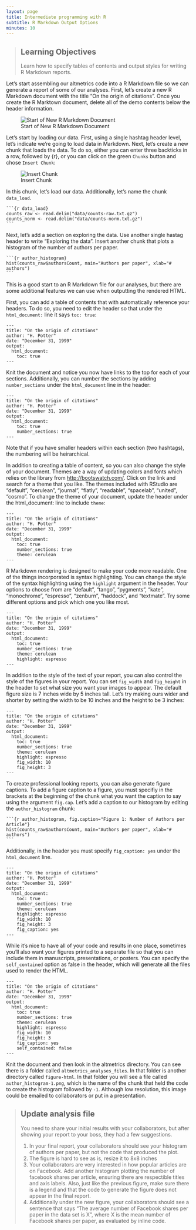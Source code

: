 ```yaml
---
layout: page
title: Intermediate programming with R
subtitle: R Markdown Output Options
minutes: 10
---
```


> ## Learning Objectives {.objectives}
> Learn how to specify tables of contents and output styles for writing R Markdown reports. 

Let's start assembling our altmetrics code into a R Markdown file so we can generate a report of some of our analyses. 
First, let's create a new R Markdown document with the title "On the origin of citations".
Once you create the R Marktown document, delete all of the demo contents below the header information. 

![Start of New R Markdown Document](figure/start-of-rmd.png)

Let's start by loading our data. 
First, using a single hashtag header level, let's indicate we're going to load data in Markdown.
Next, let's create a new chunk that loads the data. 
To do so, either you can enter three backticks in a row, followed by {r}, or you can click on the green `Chunks` button and chose `Insert Chunk`:

![Insert Chunk](figure/insert-chunk.png)

In this chunk, let's load our data.
Additionally, let's name the chunk `data_load`.

<pre><code>```{r data_load}
counts_raw <- read.delim("data/counts-raw.txt.gz")
counts_norm <- read.delim("data/counts-norm.txt.gz")
```</code></pre>

Next, let's add a section on exploring the data.
Use another single hastag header to write "Exploring the data".
Insert another chunk that plots a histogram of the number of authors per paper. 

<pre><code>```{r author_histogram}
hist(counts_raw$authorsCount, main="Authors per paper", xlab="# authors")
```</code></pre>

This is a good start to an R Markdown file for our analyses, but there are some additional features we can use when outputting the rendered HTML. 

First, you can add a table of contents that with automatically reference your headers.
To do so, you need to edit the header so that under the `html_document:` line it says `toc: true`:

```
---
title: "On the origin of citations"
author: "H. Potter"
date: "December 31, 1999"
output:
  html_document:
    toc: true
---
```

Knit the document and notice you now have links to the top for each of your sections. 
Additionally, you can number the sections by adding `number_sections` under the `html_document` line in the header:

```
---
title: "On the origin of citations"
author: "H. Potter"
date: "December 31, 1999"
output:
  html_document:
    toc: true
    number_sections: true
---
```

Note that if you have smaller headers within each section (two hashtags), the numbering will be heirarchical.


In addition to creating a table of content, so you can also change the style of your document. 
Themes are a way of updating colors and fonts which relies on the library from <http://bootswatch.com/>.
Click on the link and search for a theme that you like.
The themes included with RStudio are “default”, “cerulean”, “journal”, “flatly”, “readable”, “spacelab”, “united”, “cosmo”.
To change the theme of your document, update the header under the html_document: line to include `theme`:

```
---
title: "On the origin of citations"
author: "H. Potter"
date: "December 31, 1999"
output:
  html_document:
    toc: true
    number_sections: true
    theme: cerulean
---
```

R Markdown rendering is designed to make your code more readable.
One of the things incorporated is syntax highlighting. 
You can change the style of the syntax highlighting using the `highlight` argument in the header. 
Your options to choose from are "default", "tango", "pygments", "kate", "monochrome", "espresso", "zenburn", "haddock", and "textmate".
Try some different options and pick which one you like most. 

```
---
title: "On the origin of citations"
author: "H. Potter"
date: "December 31, 1999"
output:
  html_document:
    toc: true
    number_sections: true
    theme: cerulean
    highlight: espresso
---
```



In addition to the style of the text of your report, you can also control the style of the figures in your report. 
You can set `fig_width` and `fig_height` in the header to set what size you want your images to appear.
The default figure size is 7 inches wide by 5 inches tall.
Let's try making ours wider and shorter by setting the width to be 10 inches and the height to be 3 inches:

```
---
title: "On the origin of citations"
author: "H. Potter"
date: "December 31, 1999"
output:
  html_document:
    toc: true
    number_sections: true
    theme: cerulean
    highlight: espresso
    fig_width: 10
    fig_height: 3
---
```

To create professional looking reports, you can also generate figure captions.
To add a figure caption to a figure, you must specifiy in the brackets at the beginning of the chunk what you want the caption to say using the argument `fig.cap`. 
Let's add a caption to our histogram by editing the `author_histogram` chunk:

<pre><code>```{r author_histogram, fig.caption="Figure 1: Number of Authors per Article"}
hist(counts_raw$authorsCount, main="Authors per paper", xlab="# authors")
```</code></pre>

Additionally, in the header you must specify `fig_caption: yes` under the `html_document` line.

```
---
title: "On the origin of citations"
author: "H. Potter"
date: "December 31, 1999"
output:
  html_document:
    toc: true
    number_sections: true
    theme: cerulean
    highlight: espresso
    fig_width: 10
    fig_height: 3
    fig_caption: yes
---
```


While it's nice to have all of your code and results in one place, sometimes you'll also want your figures printed to a separate file so that you can include them in manuscripts, presentations, or posters. 
You can specify the `self_contained` option as false in the header, which will generate all the files used to render the HTML. 

```
---
title: "On the origin of citations"
author: "H. Potter"
date: "December 31, 1999"
output:
  html_document:
    toc: true
    number_sections: true
    theme: cerulean
    highlight: espresso
    fig_width: 10
    fig_height: 3
    fig_caption: yes
    self_contained: false
---
```

Knit the document and then look in the altmetrics directory. 
You can see there is a folder called `altmetrics_analyses_files`.
In that folder is another directory called `figure-html`.
In that folder you will see a file called `author_histogram-1.png`, which is the name of the chunk that held the code to create the histogram followed by `-1`. 
Although low resolution, this image could be emailed to collaborators or put in a presentation. 

> ## Update analysis file {.challenge}
>
> You need to share your initial results with your collaborators, but after showing your report to your boss, they had a few suggestions.
>
> 1. In your final report, your collaborators should see your histogram of authors per paper, but not the code that produced the plot.  
> 2. The figure is hard to see as is, resize it to 8x8 inches
> 3. Your collaborators are very interested in how popular articles are on Facebook. Add another histogram plotting the number of facebook shares per article, ensuring there are respectible titles and axis labels. Also, just like the previous figure, make sure there is a legend and that the code to generate the figure does not appear in the final report. 
> 4. Additionally under the new figure, your collaborators should see a sentence that says "The average number of Facebook shares per paper in the data set is X", where X is the mean number of Facebook shares per paper, as evaluated by inline code. 